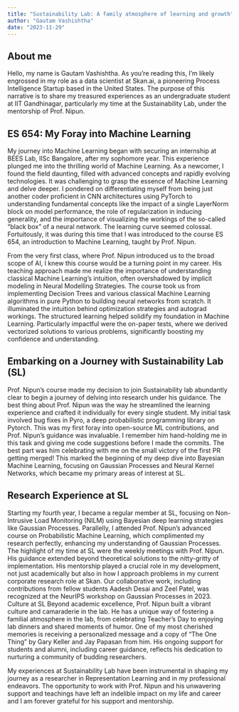 ```yaml
---
title: "Sustainability Lab: A family atmosphere of learning and growth"
author: "Gautam Vashishtha"
date: "2023-11-29"
---
```

## About me
Hello, my name is Gautam Vashishtha. As you're reading this, I'm likely engrossed in my role as a data scientist at Skan.ai, a pioneering Process Intelligence Startup based in the United States. The purpose of this narrative is to share my treasured experiences as an undergraduate student at IIT Gandhinagar, particularly my time at the Sustainability Lab, under the mentorship of Prof. Nipun.

## ES 654: My Foray into Machine Learning

My journey into Machine Learning began with securing an internship at BEES Lab, IISc Bangalore, after my sophomore year. This experience plunged me into the thrilling world of Machine Learning. As a newcomer, I found the field daunting, filled with advanced concepts and rapidly evolving technologies. It was challenging to grasp the essence of Machine Learning and delve deeper. I pondered on differentiating myself from being just another coder proficient in CNN architectures using PyTorch to understanding fundamental concepts like the impact of a single LayerNorm block on model performance, the role of regularization in inducing generality, and the importance of visualizing the workings of the so-called "black box" of a neural network. The learning curve seemed colossal. Fortuitously, it was during this time that I was introduced to the course ES 654, an introduction to Machine Learning, taught by Prof. Nipun.

From the very first class, where Prof. Nipun introduced us to the broad scope of AI, I knew this course would be a turning point in my career. His teaching approach made me realize the importance of understanding classical Machine Learning's intuition, often overshadowed by implicit modeling in Neural Modelling Strategies. The course took us from implementing Decision Trees and various classical Machine Learning algorithms in pure Python to building neural networks from scratch. It illuminated the intuition behind optimization strategies and autograd workings. The structured learning helped solidify my foundation in Machine Learning. Particularly impactful were the on-paper tests, where we derived vectorized solutions to various problems, significantly boosting my confidence and understanding.

## Embarking on a Journey with Sustainability Lab (SL)
Prof. Nipun's course made my decision to join Sustainability lab abundantly clear to begin a journey of delving into research under his guidance. The best thing about Prof. Nipun was the way he streamlined the learning experience and crafted it individually for every single student. My initial task involved bug fixes in Pyro, a deep probabilistic programming library on Pytorch. This was my first foray into open-source ML contributions, and Prof. Nipun's guidance was invaluable. I remember him hand-holding me in this task and giving me code suggestions before I made the commits. The best part was him celebrating with me on the small victory of the first PR getting merged! This marked the beginning of my deep dive into Bayesian Machine Learning, focusing on Gaussian Processes and Neural Kernel Networks, which became my primary areas of interest at SL.

## Research Experience at SL
Starting my fourth year, I became a regular member at SL, focusing on Non-Intrusive
Load Monitoring (NILM) using Bayesian deep learning strategies like Gaussian
Processes. Parallelly, I attended Prof. Nipun's advanced course on Probabilistic Machine
Learning, which complimented my research perfectly, enhancing my understanding of
Gaussian Processes. The highlight of my time at SL were the weekly meetings with Prof. Nipun. His guidance extended beyond theoretical solutions to the nitty-gritty of implementation. His mentorship played a crucial role in my development, not just academically but also in how I approach problems in my current corporate research role at Skan. Our collaborative work, including contributions from fellow students Aadesh Desai and Zeel Patel, was recognized at the NeurIPS workshop on Gaussian Processes in 2023.
Culture at SL
Beyond academic excellence, Prof. Nipun built a vibrant culture and camaraderie in the lab. He has a unique way of fostering a familial atmosphere in the lab, from celebrating Teacher’s Day to enjoying lab dinners and shared moments of humor. One of my most cherished memories is receiving a personalized message and a copy of “The One Thing” by Gary Keller and Jay Papasan from him. His ongoing support for students and alumni, including career guidance, reflects his dedication to nurturing a community of budding researchers.

My experiences at Sustainability Lab have been instrumental in shaping my journey as a researcher in Representation Learning and in my professional endeavors. The opportunity to work with Prof. Nipun and his unwavering support and teachings have left an indelible impact on my life and career and I am forever grateful for his support and mentorship.
